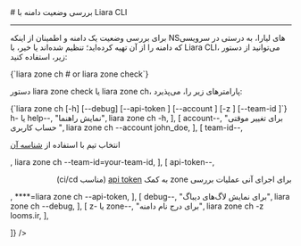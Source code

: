

<Layout>
<Head>
<title>مستندات بررسی وضعیت یک دامنه با Liara CLI - لیارا</title>
<meta property="og:title" content="مستندات خدمات رایانش ابری لیارا" />
<meta property="og:description" content="مستندات مربوط به نحوه بررسی وضعیت یک دامنه در رابط کاربری خط فرمان لیارا"  />
</Head>
# بررسی وضعیت دامنه با Liara CLI
<hr className="mb-2" />

برای 
بررسی وضعیت یک دامنه و اطمینان از اینکه NSهای لیارا، به درستی در سرویسی که دامنه را از آن تهیه کرده‌اید؛ تنظیم شده‌اند یا خیر، با Liara CLI،
می‌توانید از دستور زیر، استفاده کنید: 

<div className="h-2" />
<div dir="ltr">
<Highlight className='bash'>
{`liara zone ch # or liara zone check`}
</Highlight>
</div>
<div className="h-2" />
<Asciinema id="check-dns-status-using-cli" />


<Section id="command-parameters" title="پارامترهای دستور" />

دستور <Important>liara zone check</Important> یا <Important>liara zone ch</Important>، پارامترهای زیر را، می‌پذیرد:

<div className="h-2" />
<div dir="ltr">
<Highlight className='bash'>
{`liara zone ch [-h] [--debug] [--api-token <value>] [--account <value>] 
[-z <value>] [--team-id <value>]`}
</Highlight>
</div>

<Table headers={[
  "پارامتر",
  "توضیحات",
  "مثال",
]} data={[
  [
    <Important>h- یا help--</Important>,
    "نمایش راهنما",
    <Important>liara zone ch -h</Important>,
  ],
  [
    <Important>account--</Important>,
    "برای تغییر موقتی حساب کاربری ",
    <Important>liara zone ch --account john_doe</Important>,
  ],
   [
    <Important>team-id--</Important>,
    <p>انتخاب تیم با استفاده از <a href="/references/api/about/#team-id" className="text-[#2196f3]">شناسه آن</a></p>,
    <Important>liara zone ch --team-id=your-team-id</Important>,
  ],
  [
    <Important>api-token--</Important>,
    <div dir="rtl">
    <p> برای اجرای آنی عملیات بررسی zone به کمک <a href="/references/api/about" className="text-[#2196f3] ">api token</a> (مناسب ci/cd)</p>
    </div>,
    <Important>****=liara zone ch --api-token</Important>,
  ],
  [
    <Important>debug--</Important>,
    "برای نمایش لاگ‌های دیباگ",
    <Important>liara zone ch --debug</Important>,
  ],
  [
    <Important>z- یا zone--</Important>,
    "برای درج نام دامنه",
    <Important>liara zone ch -z looms.ir</Important>,
  ],
  
]} />
<div className="h-3" />

</Layout>